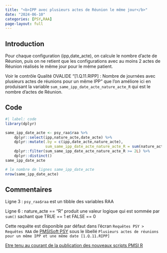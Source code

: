 ```yaml
---
title: "<b>IPP avec plusieurs actes de Réunion le même jour</b>"
date: "2024-06-10"
categories: [PSY,RAA]
page-layout: full
---
```


## Introduction  

Pour chaque configuration (ipp,date_acte), on calcule le nombre d'acte de Réunion, puis on ne retient que les configurations avec au moins 2 actes de Réunion réalisés le même jour pour le même patient.  

Voir le contrôle Qualité OVALIDE "[1.Q.11.RIPP] : Nombre de journées avec plusieurs actes de réunions pour un même IPP" que l'on améliore ici en produisant la variable `sum_same_ipp_date_acte_nature_acte_R` qui est le nombre d'actes de Réunion.  

## Code  

```r
#| label: code
library(dplyr)

same_ipp_date_acte <- psy_raa$raa %>% 
    dplyr::select(ipp,nature_acte,date_acte) %>% 
    dplyr::mutate(.by = c(ipp,date_acte,nature_acte),
                  sum_same_ipp_date_acte_nature_acte_R = sum(nature_acte == "R")) %>% 
    dplyr::filter(sum_same_ipp_date_acte_nature_acte_R >= 2L) %>% 
    dplyr::distinct()
same_ipp_date_acte

# le nombre de lignes same_ipp_date_acte
nrow(same_ipp_date_acte)
```

## Commentaires  

Ligne 3 : `psy_raa$raa` est un tibble des variables RAA 

Ligne 6 : nature_acte == "R" produit une valeur logique qui est sommée par `sum()` sachant que TRUE == 1 et FALSE == 0  

Cette requête est disponible par défaut dans l'écran `Requêtes PSY > Requêtes RAA` de [PMSISoft PSY](https://www.pmsisoft.com/acces_pmsisoft_psy){target="_blank"} sous le libellé `Plusieurs actes de réunions pour un même IPP et une même date [1.Q.11.RIPP]`  

[Etre tenu au courant de la publication des nouveaux scripts PMSI R](http://www.lespmsi.com/scripts-pmsi-r/){target="_blank"}  
